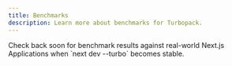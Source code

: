 ```yaml
---
title: Benchmarks
description: Learn more about benchmarks for Turbopack.
---
```



<Callout type="info">
  Check back soon for benchmark results against real-world Next.js Applications
  when `next dev --turbo` becomes stable.
</Callout>
